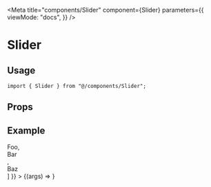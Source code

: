 
<Meta
  title="components/Slider"
  component={Slider}
  parameters={{
    viewMode: "docs",
  }}
/>

# Slider

## Usage

```tsx
import { Slider } from "@/components/Slider";
```

## Props

<ArgsTable component={Slider} />

## Example

<Canvas>
  <Story
    name="Default"
    args={{ slides: [<div>Foo</div>, <div>Bar</div>, <div>Baz</div>] }}
  >
    {(args) => <Slider {...args} />}
  </Story>
</Canvas>
